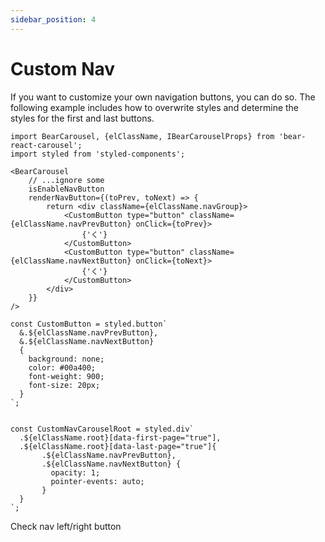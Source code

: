 ```yaml
---
sidebar_position: 4
---
```




# Custom Nav

If you want to customize your own navigation buttons, you can do so. The following example includes how to overwrite styles and determine the styles for the first and last buttons.


```tsx
import BearCarousel, {elClassName, IBearCarouselProps} from 'bear-react-carousel';
import styled from 'styled-components';

<BearCarousel 
    // ...ignore some
    isEnableNavButton
    renderNavButton={(toPrev, toNext) => {
        return <div className={elClassName.navGroup}>
            <CustomButton type="button" className={elClassName.navPrevButton} onClick={toPrev}>
                {'く'}
            </CustomButton>
            <CustomButton type="button" className={elClassName.navNextButton} onClick={toNext}>
                {'く'}
            </CustomButton>
        </div>
    }}
/>

const CustomButton = styled.button`
  &.${elClassName.navPrevButton},
  &.${elClassName.navNextButton}
  {
    background: none;
    color: #00a400;
    font-weight: 900;
    font-size: 20px;
  }
`;


const CustomNavCarouselRoot = styled.div`
  .${elClassName.root}[data-first-page="true"],
  .${elClassName.root}[data-last-page="true"]{
       .${elClassName.navPrevButton},
       .${elClassName.navNextButton} {
         opacity: 1;
         pointer-events: auto;
       }
  }
`;

```

Check nav left/right button

<Carousel
    height="250px"
    isDebug
/>

